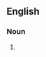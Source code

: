 {{also|arm holes}}

==English==

===Noun===
{{head|en|noun plural form}}

# {{plural of|armhole|lang=en}}